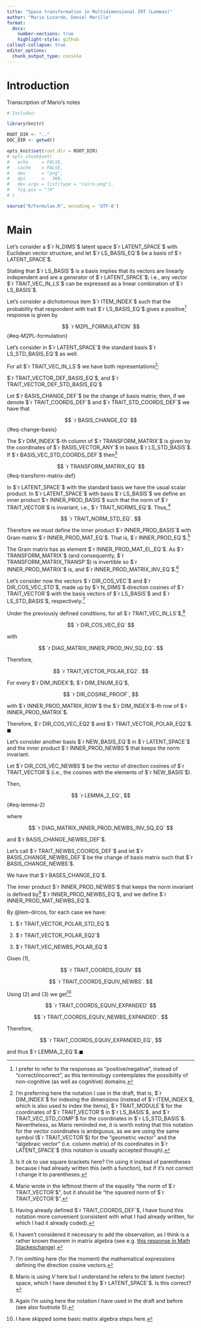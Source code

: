 ```yaml
---
title: "Space transformation in Multidimensional IRT (Lemmas)"
author: "Mario Luzardo, Daniel Morillo"
format:
  docx:
    number-sections: true
    highlight-style: github  
callout-collapse: true
editor_options: 
  chunk_output_type: console
---
```


# Introduction

Transcription of Mario's notes

```r
# Includes:

library(knitr)

ROOT_DIR <- ".."
DOC_DIR <- getwd()

opts_knit$set(root.dir = ROOT_DIR)
# opts_chunk$set(
#   echo     = FALSE,
#   cache    = FALSE,
#   dev      = "png",
#   dpi      =   300,
#   dev.args = list(type = "cairo-png"),
#   fig.pos = "!H"
# )
```

```r
source("R/Formulae.R", encoding = 'UTF-8')
```

# Main

Let's consider a $`r N_DIMS`$ latent space $`r LATENT_SPACE`$ with Euclidean
vector structure, and let $`r LS_BASIS_EQ`$ be a basis of $`r LATENT_SPACE`$.

::: callout-note
Stating that $`r LS_BASIS`$ is a basis implies that its vectors are linearly
independent and are a generator of $`r LATENT_SPACE`$; i.e., any vector
$`r TRAIT_VEC_IN_LS`$ can be expressed as a linear combination of
$`r LS_BASIS`$.
:::

Let's consider a dichotomous item $`r ITEM_INDEX`$ such that the probability
that respondent with trait $`r LS_BASIS_EQ`$ gives a positive[^1] response is
given by

$$
  `r M2PL_FORMULATION`
$$ {#eq-M2PL-formulation}

Let's consider in $`r LATENT_SPACE`$ the standard basis $`r LS_STD_BASIS_EQ`$ as
well.

For all $`r TRAIT_VEC_IN_LS`$ we have both representations[^2]:

$`r TRAIT_VECTOR_DEF_BASIS_EQ`$, and $`r TRAIT_VECTOR_DEF_STD_BASIS_EQ`$

Let $`r BASIS_CHANGE_DEF`$ be the change of basis matrix; then, if we denote
$`r TRAIT_COORDS_DEF`$ and $`r TRAIT_STD_COORDS_DEF`$ we have that

$$
  `r BASIS_CHANGE_EQ`
$$ {#eq-change-basis}

The $`r DIM_INDEX`$-th column of $`r TRANSFORM_MATRIX`$ is given by the
coordinates of $`r BASIS_VECTOR_ANY`$ in basis $`r LS_STD_BASIS`$. If
$`r BASIS_VEC_STD_COORDS_DEF`$ then[^3]

$$
  `r TRANSFORM_MATRIX_EQ`
$$ {#eq-transform-matrix-def}

In $`r LATENT_SPACE`$ with the standard basis we have the usual scalar product.
In $`r LATENT_SPACE`$ with basis $`r LS_BASIS`$ we define an inner product
$`r INNER_PROD_BASIS`$ such that the norm of $`r TRAIT_VECTOR`$ is invariant,
i.e., $`r TRAIT_NORMS_EQ`$. Thus,[^4]

$$
  `r TRAIT_NORM_STD_EQ`.
$$

Therefore we must define the inner product $`r INNER_PROD_BASIS`$ with Gram
matrix $`r INNER_PROD_MAT_EQ`$. That is, $`r INNER_PROD_EQ`$.[^5]

The Gram matrix has as element $`r INNER_PROD_MAT_EL_EQ`$. As
$`r TRANSFORM_MATRIX`$ (and consequently, $`r TRANSFORM_MATRIX_TRANSP`$) is
invertible so $`r INNER_PROD_MATRIX`$ is, and
$`r INNER_PROD_MATRIX_INV_EQ`$.[^6]

Let's consider now the vectors $`r DIR_COS_VEC`$ and $`r DIR_COS_VEC_STD`$, made
up by $`r N_DIMS`$ direction cosines of $`r TRAIT_VECTOR`$ with the basis
vectors of $`r LS_BASIS`$ and $`r LS_STD_BASIS`$, respectively.[^7]

::: {#lem-dircos}
Under the previously defined conditions, for all $`r TRAIT_VEC_IN_LS`$,[^8]

$$
  `r DIR_COS_VEC_EQ`
$$

with

$$
  `r DIAG_MATRIX_INNER_PROD_INV_SQ_EQ`.
$$

Therefore,

$$
  `r TRAIT_VECTOR_POLAR_EQ2`.
$$

::: proof
For every $`r DIM_INDEX`$; $`r DIM_ENUM_EQ`$,

$$
  `r DIR_COSINE_PROOF`,
$$

with $`r INNER_PROD_MATRIX_ROW`$ the $`r DIM_INDEX`$-th row of
$`r INNER_PROD_MATRIX`$.

Therefore, $`r DIR_COS_VEC_EQ2`$ and $`r TRAIT_VECTOR_POLAR_EQ2`$.
$\blacksquare$
:::
:::

::: {#lem-convert-spaces}
Let's consider another basis $`r NEW_BASIS_EQ`$ in $`r LATENT_SPACE`$ and the
inner product $`r INNER_PROD_NEWBS`$ that keeps the norm invariant.

Let $`r DIR_COS_VEC_NEWBS`$ be the vector of direction cosines of
$`r TRAIT_VECTOR`$ (i.e., the cosines with the elements of $`r NEW_BASIS`$).

Then,

$$
  `r LEMMA_2_EQ`,
$$ {#eq-lemma-2}

where

$$
  `r DIAG_MATRIX_INNER_PROD_NEWBS_INV_SQ_EQ`
$$

and $`r BASIS_CHANGE_NEWBS_DEF`$.

::: proof
Let's call $`r TRAIT_NEWBS_COORDS_DEF`$ and let $`r BASIS_CHANGE_NEWBS_DEF`$ be
the change of basis matrix such that $`r BASIS_CHANGE_NEWBS`$.

We have that $`r BASES_CHANGE_EQ`$.

The inner product $`r INNER_PROD_NEWBS`$ that keeps the norm invariant is
defined by[^10] $`r INNER_PROD_NEWBS_EQ`$, and we define
$`r INNER_PROD_MAT_NEWBS_EQ`$.

By @lem-dircos, for each case we have:

1.  $`r TRAIT_VECTOR_POLAR_STD_EQ`$

2.  $`r TRAIT_VECTOR_POLAR_EQ2`$

3.  $`r TRAIT_VEC_NEWBS_POLAR_EQ`$

Given (1),

$$
  `r TRAIT_COORDS_EQUIV`
$$

$$
  `r TRAIT_COORDS_EQUIV_NEWBS`.
$$

Using (2) and (3) we get[^11]

$$
  `r TRAIT_COORDS_EQUIV_EXPANDED`
$$

$$
  `r TRAIT_COORDS_EQUIV_NEWBS_EXPANDED`.
$$

Therefore,

$$
  `r TRAIT_COORDS_EQUIV_EXPANDED_EQ`,
$$

and thus $`r LEMMA_2_EQ`$.$\blacksquare$
:::
:::

[^1]: I prefer to refer to the responses as "positive/negative", instead of
    "correct/incorrect", as this terminology contemplates the possibility of
    non-cognitive (as well as cognitive) domains.

[^2]: I'm preferring here the notation I use in the draft, that is,
    $`r DIM_INDEX`$ for indexing the dimensions (instead of $`r ITEM_INDEX`$,
    which is also used to index the items), $`r TRAIT_MODULE`$ for the
    coordinates of $`r TRAIT_VECTOR`$ in $`r LS_BASIS`$, and
    $`r TRAIT_VEC_STD_COMP`$ for the coordinates in $`r LS_STD_BASIS`$.
    Nevertheless, as Mario reminded me, it is worth noting that this notation
    for the vector coordinates is ambiguous, as we are using the same symbol
    ($`r TRAIT_VECTOR`$) for the "geometric vector" and the "algebraic vector"
    (i.e. column matrix) of its coordinates in $`r LATENT_SPACE`$ (this notation
    is usually accepted though).

[^3]: Is it ok to use square brackets here? I'm using it instead of parentheses
    because I had already written this (with a function), but if it's not
    correct I change it to parentheses.

[^4]: Mario wrote in the leftmost therm of the equality "the norm of
    $`r TRAIT_VECTOR`$", but it should be "the *squared* norm of
    $`r TRAIT_VECTOR`$".

[^5]: Having already defined $`r TRAIT_COORDS_DEF`$, I have found this notation
    more convenient (consistent with what I had already written, for which I had
    it already coded).

[^6]: I haven't considered it necessary to add the observation, as I think is a
    rather known theorem in matrix algebra (see e.g. [this response in Math
    Stackexchange](https://math.stackexchange.com/a/340234/1082326 "Response to 'Transpose of inverse vs inverse of transpose'")).

[^7]: I'm omitting here (for the moment) the mathematical expressions defining
    the direction cosine vectors.

[^8]: Mario is using $V$ here but I understand he refers to the latent (vector)
    space, which I have denoted it by $`r LATENT_SPACE`$. Is this correct?

[^10]: Again I'm using here the notation I have used in the draft and before
    (see also footnote 5).

[^11]: I have skipped some basic matrix algebra steps here.
